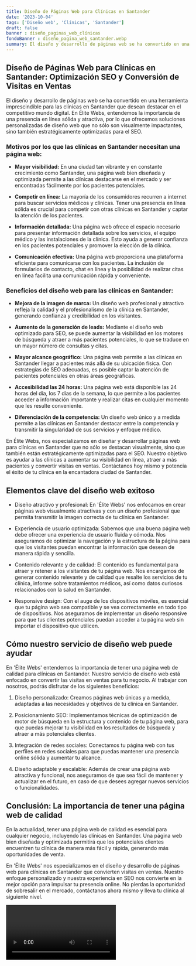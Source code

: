 ```yaml
---
title: Diseño de Páginas Web para Clínicas en Santander
date: '2023-10-04'
tags: ['Diseño web', 'Clínicas', 'Santander']
draft: false
banner : diseño_paginas_web_clínicas
fondoBanner : diseño_pagina_web_santander.webp
summary: El diseño y desarrollo de páginas web se ha convertido en una herramienta imprescindible para las clínicas en Santander que desean destacar en el competitivo mundo digital. En Élite Webs, entendemos la importancia de una presencia en línea sólida y atractiva, por lo que ofrecemos soluciones personalizadas de diseño web que no sólo son visualmente impactantes, sino también estratégicamente optimizadas para el SEO.
---
```


## Diseño de Páginas Web para Clínicas en Santander: Optimización SEO y Conversión de Visitas en Ventas

El diseño y desarrollo de páginas web se ha convertido en una herramienta imprescindible para las clínicas en Santander que desean destacar en el competitivo mundo digital. En Élite Webs, entendemos la importancia de una presencia en línea sólida y atractiva, por lo que ofrecemos soluciones personalizadas de diseño web que no sólo son visualmente impactantes, sino también estratégicamente optimizadas para el SEO.

### Motivos por los que las clínicas en Santander necesitan una página web:

- **Mayor visibilidad:** En una ciudad tan vibrante y en constante crecimiento como Santander, una página web bien diseñada y optimizada permite a las clínicas destacarse en el mercado y ser encontradas fácilmente por los pacientes potenciales.

- **Competir en línea:** La mayoría de los consumidores recurren a internet para buscar servicios médicos y clínicas. Tener una presencia en línea sólida es crucial para competir con otras clínicas en Santander y captar la atención de los pacientes.

- **Información detallada:** Una página web ofrece el espacio necesario para presentar información detallada sobre los servicios, el equipo médico y las instalaciones de la clínica. Esto ayuda a generar confianza en los pacientes potenciales y promover la elección de la clínica.

- **Comunicación efectiva:** Una página web proporciona una plataforma eficiente para comunicarse con los pacientes. La inclusión de formularios de contacto, chat en línea y la posibilidad de realizar citas en línea facilita una comunicación rápida y conveniente.

### Beneficios del diseño web para las clínicas en Santander:

- **Mejora de la imagen de marca:** Un diseño web profesional y atractivo refleja la calidad y el profesionalismo de la clínica en Santander, generando confianza y credibilidad en los visitantes.

- **Aumento de la generación de leads:** Mediante el diseño web optimizado para SEO, se puede aumentar la visibilidad en los motores de búsqueda y atraer a más pacientes potenciales, lo que se traduce en un mayor número de consultas y citas.

- **Mayor alcance geográfico:** Una página web permite a las clínicas en Santander llegar a pacientes más allá de su ubicación física. Con estrategias de SEO adecuadas, es posible captar la atención de pacientes potenciales en otras áreas geográficas.

- **Accesibilidad las 24 horas:** Una página web está disponible las 24 horas del día, los 7 días de la semana, lo que permite a los pacientes acceder a información importante y realizar citas en cualquier momento que les resulte conveniente.

- **Diferenciación de la competencia:** Un diseño web único y a medida permite a las clínicas en Santander destacar entre la competencia y transmitir la singularidad de sus servicios y enfoque médico.

En Élite Webs, nos especializamos en diseñar y desarrollar páginas web para clínicas en Santander que no sólo se destacan visualmente, sino que también están estratégicamente optimizadas para el SEO. Nuestro objetivo es ayudar a las clínicas a aumentar su visibilidad en línea, atraer a más pacientes y convertir visitas en ventas. Contáctanos hoy mismo y potencia el éxito de tu clínica en la encantadora ciudad de Santander.

<GifSeo />

<Cta />

## Elementos clave del diseño web exitoso

- Diseño atractivo y profesional: En 'Élite Webs' nos enfocamos en crear páginas web visualmente atractivas y con un diseño profesional que permita transmitir la imagen correcta de tu clínica en Santander.

- Experiencia de usuario optimizada: Sabemos que una buena página web debe ofrecer una experiencia de usuario fluida y cómoda. Nos aseguramos de optimizar la navegación y la estructura de la página para que los visitantes puedan encontrar la información que desean de manera rápida y sencilla.

- Contenido relevante y de calidad: El contenido es fundamental para atraer y retener a los visitantes de tu página web. Nos encargamos de generar contenido relevante y de calidad que resalte los servicios de tu clínica, informe sobre tratamientos médicos, así como datos curiosos relacionados con la salud en Santander.

- Responsive design: Con el auge de los dispositivos móviles, es esencial que tu página web sea compatible y se vea correctamente en todo tipo de dispositivos. Nos aseguramos de implementar un diseño responsive para que tus clientes potenciales puedan acceder a tu página web sin importar el dispositivo que utilicen.

## Cómo nuestro servicio de diseño web puede ayudar

En 'Élite Webs' entendemos la importancia de tener una página web de calidad para clínicas en Santander. Nuestro servicio de diseño web está enfocado en convertir las visitas en ventas para tu negocio. Al trabajar con nosotros, podrás disfrutar de los siguientes beneficios:

1. Diseño personalizado: Creamos páginas web únicas y a medida, adaptadas a las necesidades y objetivos de tu clínica en Santander.

2. Posicionamiento SEO: Implementamos técnicas de optimización de motor de búsqueda en la estructura y contenido de tu página web, para que puedas mejorar tu visibilidad en los resultados de búsqueda y atraer a más potenciales clientes.

3. Integración de redes sociales: Conectamos tu página web con tus perfiles en redes sociales para que puedas mantener una presencia online sólida y aumentar tu alcance.

4. Diseño adaptable y escalable: Además de crear una página web atractiva y funcional, nos aseguramos de que sea fácil de mantener y actualizar en el futuro, en caso de que desees agregar nuevos servicios o funcionalidades.

## Conclusión: La importancia de tener una página web de calidad

En la actualidad, tener una página web de calidad es esencial para cualquier negocio, incluyendo las clínicas en Santander. Una página web bien diseñada y optimizada permitirá que los potenciales clientes encuentren tu clínica de manera más fácil y rápida, generando más oportunidades de venta.

En 'Élite Webs' nos especializamos en el diseño y desarrollo de páginas web para clínicas en Santander que convierten visitas en ventas. Nuestro enfoque personalizado y nuestra experiencia en SEO nos convierte en la mejor opción para impulsar tu presencia online. No pierdas la oportunidad de sobresalir en el mercado, contáctanos ahora mismo y lleva tu clínica al siguiente nivel.

<Video />

<CtaBot job='Clínicas' city='Santander'/>

<Gmaps query='Santander+españa+maps' />